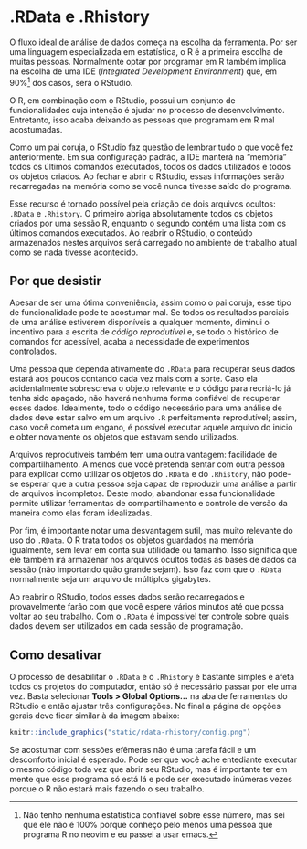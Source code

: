 # .RData e .Rhistory {#rdata-rhistory}

O fluxo ideal de análise de dados começa na escolha da ferramenta. Por ser uma
linguagem especializada em estatística, o R é a primeira escolha de muitas pessoas. Normalmente optar por programar em R também implica na escolha de uma
IDE (*Integrated Development Environment*) que, em 90%^[Não tenho nenhuma
estatística confiável sobre esse número, mas sei que ele não é 100% porque
conheço pelo menos uma pessoa que programa R no neovim e eu passei a usar
emacs.] dos casos, será o RStudio.

O R, em combinação com o RStudio, possui um conjunto de funcionalidades cuja
intenção é ajudar no processo de desenvolvimento. Entretanto, isso acaba
deixando as pessoas que programam em R mal acostumadas.

Como um pai coruja, o RStudio faz questão de lembrar tudo o que você fez
anteriormente. Em sua configuração padrão, a IDE manterá na "memória" todos os
últimos comandos executados, todos os dados utilizados e todos os objetos
criados. Ao fechar e abrir o RStudio, essas informações serão recarregadas
na memória como se você nunca tivesse saído do programa.

Esse recurso é tornado possível pela criação de dois arquivos ocultos: `.RData`
e `.Rhistory`. O primeiro abriga absolutamente todos os objetos criados por uma
sessão R, enquanto o segundo contém uma lista com os últimos comandos
executados. Ao reabrir o RStudio, o conteúdo armazenados nestes arquivos será
carregado no ambiente de trabalho atual como se nada tivesse acontecido.

## Por que desistir

Apesar de ser uma ótima conveniência, assim como o pai coruja, esse tipo de
funcionalidade pode te acostumar mal. Se todos os resultados
parciais de uma análise estiverem disponíveis a qualquer momento, diminui o
incentivo para a escrita de *código reprodutível* e, se todo o histórico de
comandos for acessível, acaba a necessidade de experimentos controlados.

Uma pessoa que dependa ativamente do `.RData` para recuperar seus dados estará
aos poucos contando cada vez mais com a sorte. Caso ela acidentalmente
sobrescreva o objeto relevante e o código para recriá-lo já tenha sido apagado,
não haverá nenhuma forma confiável de recuperar esses dados. Idealmente, todo
o código necessário para uma análise de dados deve estar salvo em um arquivo
`.R` perfeitamente reprodutível; assim, caso você cometa um engano,
é possível executar aquele arquivo do início e obter novamente os objetos que
estavam sendo utilizados.

Arquivos reprodutíveis também tem uma outra vantagem: facilidade de
compartilhamento. A menos que você pretenda sentar com outra pessoa para
explicar como utilizar os objetos do `.RData` e do `.Rhistory`, não pode-se
esperar que a outra pessoa seja capaz de reproduzir uma análise a partir de
arquivos incompletos. Deste modo, abandonar essa funcionalidade permite utilizar
ferramentas de compartilhamento e controle de versão da maneira como elas foram
idealizadas.

Por fim, é importante notar uma desvantagem sutil, mas muito relevante do uso
do `.RData`. O R trata todos os objetos guardados na memória igualmente, sem
levar em conta sua utilidade ou tamanho. Isso significa que ele também irá
armazenar nos arquivos ocultos todas as bases de dados da sessão (não
importando quão grande sejam). Isso faz com que o `.RData` normalmente seja um
arquivo de múltiplos gigabytes.

Ao reabrir o RStudio, todos esses dados serão recarregados e
provavelmente farão com que você espere vários minutos até que
possa voltar ao seu trabalho. Com o `.RData` é impossível ter controle sobre
quais dados devem ser utilizados em cada sessão de programação.

## Como desativar

O processo de desabilitar o `.RData` e o `.Rhistory` é bastante simples e afeta
todos os projetos do computador, então só é necessário passar por ele uma vez.
Basta selecionar **Tools > Global Options...** na aba de ferramentas do RStudio
e então ajustar três configurações. No final a página de opções gerais deve
ficar similar à da imagem abaixo:

```r
knitr::include_graphics("static/rdata-rhistory/config.png")
```

Se acostumar com sessões efêmeras não é uma tarefa fácil e um desconforto
inicial é esperado. Pode ser que você ache entediante executar o mesmo
código toda vez que abrir seu RStudio, mas é importante ter em mente que esse
programa só está lá e pode ser executado inúmeras vezes porque o R não estará
mais fazendo o seu trabalho.
